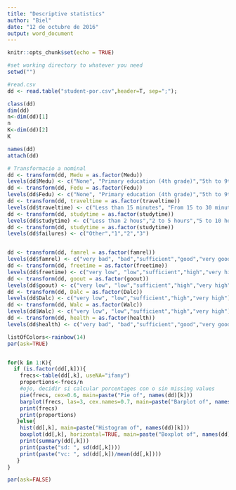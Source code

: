 ```yaml
---
title: "Descriptive statistics"
author: "Biel"
date: "12 de octubre de 2016"
output: word_document
---
```


```r
knitr::opts_chunk$set(echo = TRUE)
```

```r
#set working directory to whatever you need
setwd("")

#read.csv
dd <- read.table("student-por.csv",header=T, sep=";");

class(dd)
dim(dd)
n<-dim(dd)[1]
n
K<-dim(dd)[2]
K

names(dd)
attach(dd)

# Transformacio a nominal
dd <- transform(dd, Medu = as.factor(Medu))
levels(dd$Medu) <- c("None", "Primary education (4th grade)","5th to 9th grade","Secondary education","Higher education")
dd <- transform(dd, Fedu = as.factor(Fedu))
levels(dd$Fedu) <- c("None", "Primary education (4th grade)","5th to 9th grade","Secondary education","Higher education")
dd <- transform(dd, traveltime = as.factor(traveltime))
levels(dd$traveltime) <- c("Less than 15 minutes", "From 15 to 30 minutes","From 30 minutes to 1 hour","More than 1 hour")
dd <- transform(dd, studytime = as.factor(studytime))
levels(dd$studytime) <- c("Less than 2 hous","2 to 5 hours","5 to 10 hours","More than 10 hours")
dd <- transform(dd, studytime = as.factor(studytime))
levels(dd$failures) <- c("Other","1","2","3")


dd <- transform(dd, famrel = as.factor(famrel))
levels(dd$famrel) <- c("very bad", "bad","sufficient","good","very good")
dd <- transform(dd, freetime = as.factor(freetime))
levels(dd$freetime) <- c("very low", "low","sufficient","high","very high")
dd <- transform(dd, goout = as.factor(goout))
levels(dd$goout) <- c("very low", "low","sufficient","high","very high")
dd <- transform(dd, Dalc = as.factor(Dalc))
levels(dd$Dalc) <- c("very low", "low","sufficient","high","very high")
dd <- transform(dd, Walc = as.factor(Walc))
levels(dd$Walc) <- c("very low", "low","sufficient","high","very high")
dd <- transform(dd, health = as.factor(health))
levels(dd$health) <- c("very bad", "bad","sufficient","good","very good")
```

```r
listOfColors<-rainbow(14)
par(ask=TRUE)


for(k in 1:K){
  if (is.factor(dd[,k])){ 
    frecs<-table(dd[,k], useNA="ifany")
    proportions<-frecs/n
    #ojo, decidir si calcular porcentages con o sin missing values
    pie(frecs, cex=0.6, main=paste("Pie of", names(dd)[k]))
    barplot(frecs, las=3, cex.names=0.7, main=paste("Barplot of", names(dd)[k]), col=listOfColors)
    print(frecs)
    print(proportions)
   }else{
    hist(dd[,k], main=paste("Histogram of", names(dd)[k]))
    boxplot(dd[,k], horizontal=TRUE, main=paste("Boxplot of", names(dd)[k]))
    print(summary(dd[,k]))
    print(paste("sd: ", sd(dd[,k])))
    print(paste("vc: ", sd(dd[,k])/mean(dd[,k])))
   }
}

par(ask=FALSE)
```